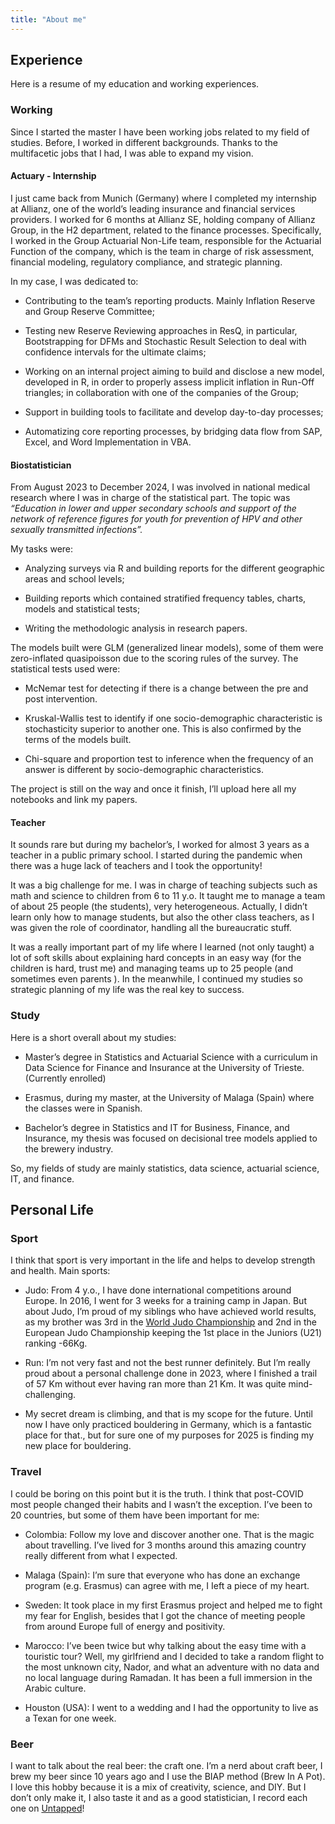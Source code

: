 ```yaml
---
title: "About me"
---
```


## Experience

Here is a resume of my education and working experiences.

### Working

Since I started the master I have been working jobs related to my field of studies. Before, I worked in different backgrounds. Thanks to the multifacetic jobs that I had, I was able to expand my vision.

#### Actuary - Internship

I just came back from Munich (Germany) where I completed my internship at Allianz, one of the world's leading insurance and financial services providers. I worked for 6 months at Allianz SE, holding company of Allianz Group, in the H2 department, related to the finance processes. Specifically, I worked in the Group Actuarial Non-Life team, responsible for the Actuarial Function of the company, which is the team in charge of risk assessment, financial modeling, regulatory compliance, and strategic planning.

In my case, I was dedicated to:

-   Contributing to the team's reporting products. Mainly Inflation Reserve and Group Reserve Committee;

-   Testing new Reserve Reviewing approaches in ResQ, in particular, Bootstrapping for DFMs and Stochastic Result Selection to deal with confidence intervals for the ultimate claims;

-   Working on an internal project aiming to build and disclose a new model, developed in R, in order to properly assess implicit inflation in Run-Off triangles; in collaboration with one of the companies of the Group;

-   Support in building tools to facilitate and develop day-to-day processes;

-   Automatizing core reporting processes, by bridging data flow from SAP, Excel, and Word Implementation in VBA.

#### Biostatistician

From August 2023 to December 2024, I was involved in national medical research where I was in charge of the statistical part. The topic was *"Education in lower and upper secondary schools and support of the network of reference figures for youth for prevention of HPV and other sexually transmitted infections".*

My tasks were:

-   Analyzing surveys via R and building reports for the different geographic areas and school levels;

-   Building reports which contained stratified frequency tables, charts, models and statistical tests;

-   Writing the methodologic analysis in research papers.

The models built were GLM (generalized linear models), some of them were zero-inflated quasipoisson due to the scoring rules of the survey. The statistical tests used were:

-   McNemar test for detecting if there is a change between the pre and post intervention.

-   Kruskal-Wallis test to identify if one socio-demographic characteristic is stochasticity superior to another one. This is also confirmed by the terms of the models built.

-   Chi-square and proportion test to inference when the frequency of an answer is different by socio-demographic characteristics.

The project is still on the way and once it finish, I'll upload here all my notebooks and link my papers.

#### Teacher

It sounds rare but during my bachelor's, I worked for almost 3 years as a teacher in a public primary school. I started during the pandemic when there was a huge lack of teachers and I took the opportunity!

It was a big challenge for me. I was in charge of teaching subjects such as math and science to children from 6 to 11 y.o. It taught me to manage a team of about 25 people (the students), very heterogeneous. Actually, I didn't learn only how to manage students, but also the other class teachers, as I was given the role of coordinator, handling all the bureaucratic stuff.

It was a really important part of my life where I learned (not only taught) a lot of soft skills about explaining hard concepts in an easy way (for the children is hard, trust me) and managing teams up to 25 people (and sometimes even parents ). In the meanwhile, I continued my studies so strategic planning of my life was the real key to success.

### Study

Here is a short overall about my studies:

-   Master's degree in Statistics and Actuarial Science with a curriculum in Data Science for Finance and Insurance at the University of Trieste. (Currently enrolled)

-   Erasmus, during my master, at the University of Malaga (Spain) where the classes were in Spanish.

-   Bachelor's degree in Statistics and IT for Business, Finance, and Insurance, my thesis was focused on decisional tree models applied to the brewery industry.

So, my fields of study are mainly statistics, data science, actuarial science, IT, and finance.

## Personal Life

### Sport

I think that sport is very important in the life and helps to develop strength and health. Main sports:

-   Judo: From 4 y.o., I have done international competitions around Europe. In 2016, I went for 3 weeks for a training camp in Japan. But about Judo, I'm proud of my siblings who have achieved world results, as my brother was 3rd in the [World Judo Championship](https://www.ijf.org/judoka/50950) and 2nd in the European Judo Championship keeping the 1st place in the Juniors (U21) ranking -66Kg.

-   Run: I'm not very fast and not the best runner definitely. But I'm really proud about a personal challenge done in 2023, where I finished a trail of 57 Km without ever having ran more than 21 Km. It was quite mind-challenging.

-   My secret dream is climbing, and that is my scope for the future. Until now I have only practiced bouldering in Germany, which is a fantastic place for that., but for sure one of my purposes for 2025 is finding my new place for bouldering.

### Travel

I could be boring on this point but it is the truth. I think that post-COVID most people changed their habits and I wasn't the exception. I've been to 20 countries, but some of them have been important for me:

-   Colombia: Follow my love and discover another one. That is the magic about travelling. I've lived for 3 months around this amazing country really different from what I expected.

-   Malaga (Spain): I'm sure that everyone who has done an exchange program (e.g. Erasmus) can agree with me, I Ieft a piece of my heart.

-   Sweden: It took place in my first Erasmus project and helped me to fight my fear for English, besides that I got the chance of meeting people from around Europe full of energy and positivity.

-   Marocco: I've been twice but why talking about the easy time with a touristic tour? Well, my girlfriend and I decided to take a random flight to the most unknown city, Nador, and what an adventure with no data and no local language during Ramadan. It has been a full immersion in the Arabic culture.

-   Houston (USA): I went to a wedding and I had the opportunity to live as a Texan for one week.

### Beer

I want to talk about the real beer: the craft one. I'm a nerd about craft beer, I brew my beer since 10 years ago and I use the BIAP method (Brew In A Pot). I love this hobby because it is a mix of creativity, science, and DIY. But I don't only make it, I also taste it and as a good statistician, I record each one on [Untapped](https://untappd.com/user/Erikdeluca)!
